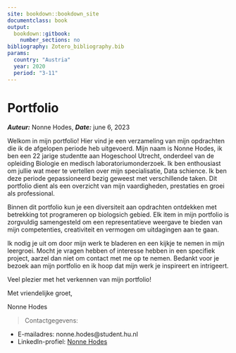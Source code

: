 ```yaml
---
site: bookdown::bookdown_site
documentclass: book
output:
  bookdown::gitbook:
    number_sections: no
bibliography: Zotero_bibliography.bib
params:
  country: "Austria"
  year: 2020
  period: "3-11"
---
```

# Portfolio
___Auteur:___ Nonne Hodes, 
___Date:___ june 6, 2023

Welkom in mijn portfolio! Hier vind je een verzameling van mijn opdrachten die ik de afgelopen periode heb uitgevoerd. Mijn naam is Nonne Hodes, ik ben een 22 jarige studentte aan Hogeschool Utrecht, onderdeel van de opleiding Biologie en medisch laboratoriumonderzoek. Ik ben enthousiast om jullie wat meer te vertellen over mijn specialisatie, Data schience. Ik ben deze periode gepassioneerd bezig geweest met verschillende taken. Dit portfolio dient als een overzicht van mijn vaardigheden, prestaties en groei als professional.

Binnen dit portfolio kun je een diversiteit aan opdrachten ontdekken met betrekking tot programeren op biologsich gebied. Elk item in mijn portfolio is zorgvuldig samengesteld om een representatieve weergave te bieden van mijn competenties, creativiteit en vermogen om uitdagingen aan te gaan.

Ik nodig je uit om door mijn werk te bladeren en een kijkje te nemen in mijn leergroei. Mocht je vragen hebben of interesse hebben in een specifiek project, aarzel dan niet om contact met me op te nemen. Bedankt voor je bezoek aan mijn portfolio en ik hoop dat mijn werk je inspireert en intrigeert.

Veel plezier met het verkennen van mijn portfolio!

Met vriendelijke groet,

Nonne Hodes

> Contactgegevens:

* E-mailadres: nonne.hodes@student.hu.nl
* LinkedIn-profiel: [Nonne Hodes](https://www.linkedin.com/in/nonne-hodes-00842a15b)
